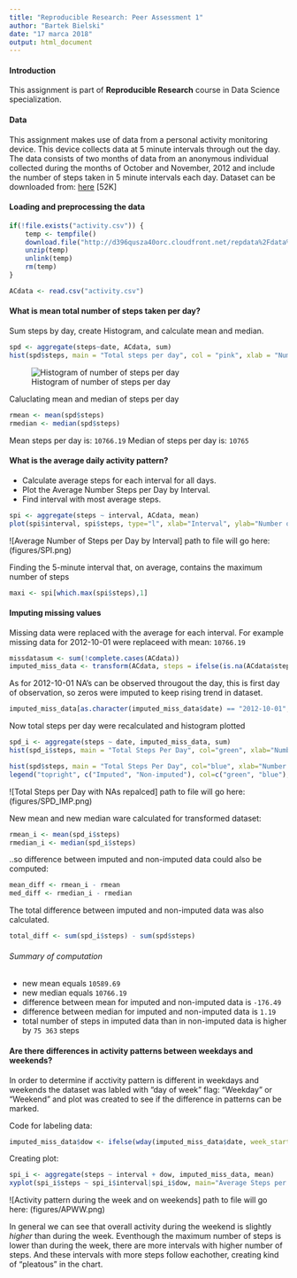 ---
title: "Reproducible Research: Peer Assessment 1"
author: "Bartek Bielski"
date: "17 marca 2018"
output: html_document
---


#### Introduction
This assignment is part of **Reproducible Research** course in Data Science specialization. 

#### Data 
This assignment makes use of data from a personal activity monitoring device. This device collects data at 5 minute intervals through out the day. The data consists of two months of data from an anonymous individual collected during the months of October and November, 2012 and include the number of steps taken in 5 minute intervals each day. 
Dataset can be downloaded from: [here](https://d396qusza40orc.cloudfront.net/repdata%2Fdata%2Factivity.zip) [52K]


#### Loading and preprocessing the data
```r
if(!file.exists("activity.csv")) {
    temp <- tempfile()
    download.file("http://d396qusza40orc.cloudfront.net/repdata%2Fdata%2Factivity.zip",temp)
    unzip(temp)
    unlink(temp)
    rm(temp)
}

ACdata <- read.csv("activity.csv")

```


#### What is mean total number of steps taken per day?
Sum steps by day, create Histogram, and calculate mean and median.
```r
spd <- aggregate(steps~date, ACdata, sum)
hist(spd$steps, main = "Total steps per day", col = "pink", xlab = "Number of steps")

```
![Histogram of number of steps per day](RepData_PeerAssessment1/figures/SPD.png)


Caluclating mean and median of steps per day
```r
rmean <- mean(spd$steps)
rmedian <- median(spd$steps)
```
Mean steps per day is: `10766.19`
Median of steps per day is: `10765`


#### What is the average daily activity pattern?
* Calculate average steps for each interval for all days. 
* Plot the Average Number Steps per Day by Interval. 
* Find interval with most average steps. 

```r
spi <- aggregate(steps ~ interval, ACdata, mean)
plot(spi$interval, spi$steps, type="l", xlab="Interval", ylab="Number of Steps", main="Average Number of Steps per Day by Interval")
```
![Average Number of Steps per Day by Interval] path to file will go here: (figures/SPI.png)

Finding the 5-minute interval that, on average, contains the maximum number of steps
```r
maxi <- spi[which.max(spi$steps),1]
```

#### Imputing missing values

Missing data were replaced with the average for each interval. For example missing data for 2012-10-01 were replaceed with mean: ```10766.19```

```r
missdatasum <- sum(!complete.cases(ACdata))
imputed_miss_data <- transform(ACdata, steps = ifelse(is.na(ACdata$steps), spi$steps[match(ACdata$interval, spi$interval)], ACdata$steps))
```
As for 2012-10-01 NA's can be observed througout the day, this is first day of observation, so zeros were imputed to keep rising trend in dataset.

```r
imputed_miss_data[as.character(imputed_miss_data$date) == "2012-10-01", 1] <- 0
```
Now total steps per day were recalculated and histogram plotted

```r
spd_i <- aggregate(steps ~ date, imputed_miss_data, sum)
hist(spd_i$steps, main = "Total Steps Per Day", col="green", xlab="Number of Steps")

hist(spd$steps, main = "Total Steps Per Day", col="blue", xlab="Number of Steps", add=T)
legend("topright", c("Imputed", "Non-imputed"), col=c("green", "blue"), lwd=10)
```
![Total Steps per Day with NAs repalced] path to file will go here: (figures/SPD_IMP.png)

New mean and new median ware calculated for transformed dataset:
```r
rmean_i <- mean(spd_i$steps)
rmedian_i <- median(spd_i$steps)
```

..so difference between imputed and non-imputed data could also be computed:

```r
mean_diff <- rmean_i - rmean
med_diff <- rmedian_i - rmedian
```
The total difference between imputed and non-imputed data was also calculated.
```r
total_diff <- sum(spd_i$steps) - sum(spd$steps)
```
###### Summary of computation
* new mean equals ```10589.69```
* new median equals ```10766.19```
* difference between mean for imputed and non-imputed data is ```-176.49```
* difference between median for imputed and non-imputed data is ```1.19```
* total number of steps in imputed data than in non-imputed data is higher by ```75 363``` steps



#### Are there differences in activity patterns between weekdays and weekends?
In order to determine if acctivity pattern is different in weekdays and weekends the dataset was labled with "day of week" flag: "Weekday" or "Weekend"
and plot was created to see if the difference in patterns can be marked.

Code for labeling data:
```r
imputed_miss_data$dow <- ifelse(wday(imputed_miss_data$date, week_start = getOption("lubridate.week.start", 1)) %in% c(1,5), "Weekday", "Weekend")
```

Creating plot:
```r
spi_i <- aggregate(steps ~ interval + dow, imputed_miss_data, mean)
xyplot(spi_i$steps ~ spi_i$interval|spi_i$dow, main="Average Steps per Day by Interval",xlab="Interval", ylab="Steps",layout=c(1,2), type="l")
```
![Activity pattern during the week and on weekends] path to file will go here: (figures/APWW.png)

In general we can see that overall activity during the weekend is slightly *higher* than during the week. Eventhough the maximum number of steps is lower than during the week, there are more intervals with higher number of steps. And these intervals with more steps follow eachother, creating kind of "pleatous" in the chart.


